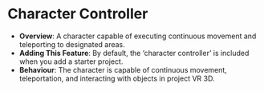 # Character Controller

- **Overview**: A character capable of executing continuous movement and teleporting to designated areas.
- **Adding This Feature**: By default, the ‘character controller’ is included when you add a starter project.
- **Behaviour**: The character is capable of continuous movement, teleportation, and interacting with objects in project VR 3D.